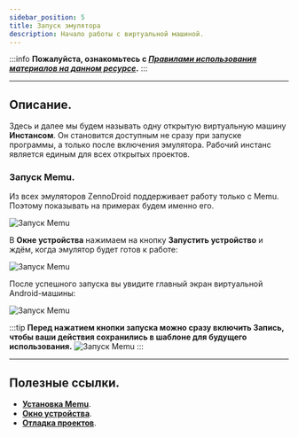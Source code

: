 ```yaml
---
sidebar_position: 5
title: Запуск эмулятора
description: Начало работы с виртуальной машиной.
---
```


:::info **Пожалуйста, ознакомьтесь с [*Правилами использования материалов на данном ресурсе*](../Disclaimer).**
:::
_______________________________________________
## Описание.
Здесь и далее мы будем называть одну открытую виртуальную машину **Инстансом**. Он становится доступным не сразу при запуске программы, а только после включения эмулятора. Рабочий инстанс является единым для всех открытых проектов.  

### Запуск Memu.  
Из всех эмуляторов ZennoDroid поддерживает работу только с Memu. Поэтому показывать на примерах будем именно его.  

![Запуск Memu](./assets/Memu_Start/Memu_Start_pic1.png)  

В **Окне устройства** нажимаем на кнопку **Запустить устройство** и ждём, когда эмулятор будет готов к работе:  

![Запуск Memu](./assets/Memu_Start/Memu_Start_pic2.png) 

После успешного запуска вы увидите главный экран виртуальной Android-машины:  

![Запуск Memu](./assets/Memu_Start/Memu_Start_pic3.png)  

:::tip **Перед нажатием кнопки запуска можно сразу включить Запись, чтобы ваши действия сохранились в шаблоне для будущего использования.**
![Запуск Memu](./assets/Memu_Start/Memu_Start_pic4.png)
:::
_______________________________________________
## Полезные ссылки.  
- [**Установка Memu**](./Memu_Install).  
- [**Окно устройства**](../pm/Interface/DeviceWindow).  
- [**Отладка проектов**](../pm/Debugging).